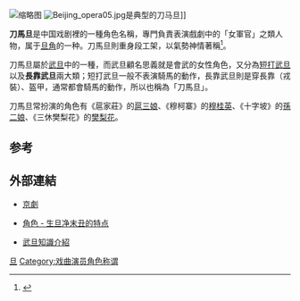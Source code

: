 {{otheruses|刀馬旦 (消歧義)}}
[[File:Chinese_Performers,_Edinburgh_Military_Tattoo,_2009_-_geograph.org.uk_-_1480153.jpg|缩略图]]
[[File:Beijing_opera05.jpg|thumb]]是典型的刀马旦]]

'''刀馬旦'''是中国戏剧裡的一種角色名稱，專門負責表演戲劇中的「女軍官」之類人物，属于[[旦角|旦角]]的一种。刀馬旦則重身段工架，以氣勢神情著稱<ref>{{Cite book|title=京剧文化词典|last=黄钧，徐希博主编|first=|publisher=上海：汉语大词典出版社|year=2001.12|isbn=7-5432-0671-4|location=|pages=31}}</ref>。

刀馬旦屬於[[武旦|武旦]]中的一種，而武旦顧名思義就是會武的女性角色，又分為[[短打武旦|短打武旦]]以及'''長靠武旦'''兩大類；短打武旦一般不表演騎馬的動作，長靠武旦則是穿長靠（戎裝）、盔甲，通常都會騎馬的動作，所以也稱為「刀馬旦」。

刀馬旦常扮演的角色有《扈家莊》的[[扈三娘|扈三娘]]、《穆柯寨》的[[穆桂英|穆桂英]]、《十字坡》的[[孫二娘|孫二娘]]、《三休樊梨花》的[[樊梨花|樊梨花]]。

==参考==
{{reflist}}

== 外部連結 ==
* {{zh}} [http://www.crazyhill.com/hung/cciv/cciv19.htm 京劇]{{Wayback|url=http://www.crazyhill.com/hung/cciv/cciv19.htm |date=20160414114728 }}
* {{zh}} [https://web.archive.org/web/20070203124032/http://chengdu.sohu.com/picture/article.aspx?ArticleId=20060224165820587 角色 - 生旦净末丑的特点]
* {{zh}} [http://big5.china.com.cn/chinese/zhuanti/2008ay/747898.htm 武旦知識介紹]{{Wayback|url=http://big5.china.com.cn/chinese/zhuanti/2008ay/747898.htm |date=20190611173743 }}

{{行當}}

[[Category:行当|旦]]
[[Category:戏曲演员角色称谓|Category:戏曲演员角色称谓]]